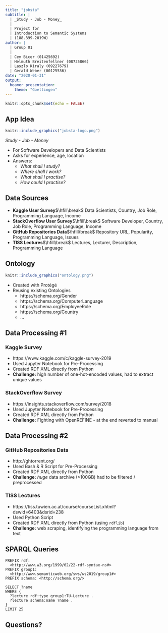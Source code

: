 ```yaml
---
title: "jobsta"
subtitle: |
  | _Study - Job - Money_
  | 
  | Project for
  | Introduction to Semantic Systems
  | (188.399-2019W)
author: |
  | Group 01
  |
  | Cem Bicer (01425692)
  | Helmuth Breitenfellner (08725866)
  | Laszlo Kiraly (09227679)
  | Gerald Weber (00125536)
date: "2020-01-31"
output:
  beamer_presentation:
    theme: "Goettingen"
---
```


```r
knitr::opts_chunk$set(echo = FALSE)
```

## App Idea

```r
knitr::include_graphics("jobsta-logo.png")
```

_Study - Job - Money_

* For Software Developers and Data Scientists
* Asks for experience, age, location
* Answers:
  * _What shall I study?_
  * _Where shall I work?_
  * _What shall I practise?_
  * _How could I practise?_

## Data Sources

* **Kaggle User Survey**$\hfill\break$
  Data Scientists, Country, Job Role, Programming Language, Income
* **StackOverflow User Survey**$\hfill\break$
  Software Developer, Country, Job Role, Programming Language, Income
* **GitHub Repositories Data**$\hfill\break$
  Repository URL, Popularity, Programming Language, Issues
* **TISS Lectures**$\hfill\break$
  Lectures, Lecturer, Description, Programming Language

## Ontology

```r
knitr::include_graphics("ontology.png")
```

* Created with Protégé
* Reusing existing Ontologies
  * https://schema.org/Gender
  * https://schema.org/ComputerLanguage
  * https://schema.org/EmployeeRole
  * https://schema.org/Country
  * ...
  
## Data Processing #1

### Kaggle Survey

* https://www.kaggle.com/c/kaggle-survey-2019
* Used Jupyter Notebook for Pre-Processing
* Created RDF XML directly from Python
* **Challenge:** high number of one-hot-encoded values, had to extract unique values

### StackOverflow Survey

* https://insights.stackoverflow.com/survey/2018
* Used Jupyter Notebook for Pre-Processing
* Created RDF XML directly from Python
* **Challenge:** Fighting with OpenREFINE - at the end reverted to manual

## Data Processing #2

### GitHub Repositories Data

* http://ghtorrent.org/
* Used Bash & R Script for Pre-Processing
* Created RDF XML directly from Python
* **Challenge:** _huge_ data archive (>100GB) had to be filtered / preprocessed

### TISS Lectures

* https://tiss.tuwien.ac.at/course/courseList.xhtml?dswid=6403&dsrid=238
* Used Python Script
* Created RDF XML directly from Python (using `rdflib`)
* **Challenge:** web scraping, identifying the programming language from text

## SPARQL Queries

```
PREFIX rdf: 
  <http://www.w3.org/1999/02/22-rdf-syntax-ns#>
PREFIX group1: 
  <http://www.semanticweb.org/sws/ws2019/group1#>
PREFIX schema: <http://schema.org/>

SELECT ?name
WHERE {
  ?lecture rdf:type group1:TU-Lecture .
  ?lecture schema:name ?name .
}
LIMIT 25
```
## Questions?